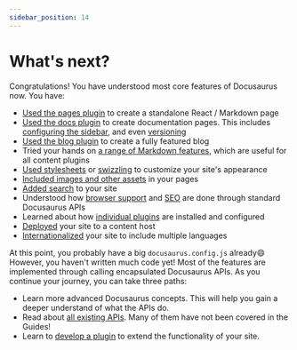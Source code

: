 ```yaml
---
sidebar_position: 14
---
```


# What's next?

Congratulations! You have understood most core features of Docusaurus now. You have:

- [Used the pages plugin](./creating-pages.mdx) to create a standalone React / Markdown page
- [Used the docs plugin](./docs/docs-introduction.mdx) to create documentation pages. This includes [configuring the sidebar](./docs/sidebar/index.mdx), and even [versioning](./docs/versioning.mdx)
- [Used the blog plugin](../blog.mdx) to create a fully featured blog
- Tried your hands on [a range of Markdown features](./markdown-features/markdown-features-intro.mdx), which are useful for all content plugins
- [Used stylesheets](../styling-layout.mdx) or [swizzling](../swizzling.mdx) to customize your site's appearance
- [Included images and other assets](../static-assets.mdx) in your pages
- [Added search](../search.mdx) to your site
- Understood how [browser support](../browser-support.mdx) and [SEO](../seo.mdx) are done through standard Docusaurus APIs
- Learned about how [individual plugins](../using-plugins.mdx) are installed and configured
- [Deployed](../deployment.mdx) your site to a content host
- [Internationalized](../i18n/i18n-tutorial.mdx) your site to include multiple languages

At this point, you probably have a big `docusaurus.config.js` already😄 However, you haven't written much code yet! Most of the features are implemented through calling encapsulated Docusaurus APIs. As you continue your journey, you can take three paths:

- Learn more advanced Docusaurus concepts. This will help you gain a deeper understand of what the APIs do.
- Read about [all existing APIs](../docusaurus-core.mdx). Many of them have not been covered in the Guides!
- Learn to [develop a plugin](../api/plugin-methods/README.mdx) to extend the functionality of your site.
